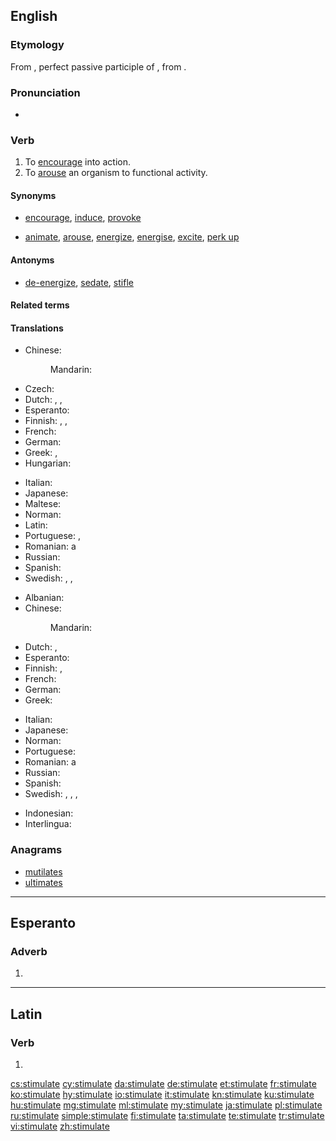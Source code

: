 ==English==

===Etymology===
From {{etyl|la|en}} {{m|la|stimulātus}}, perfect passive participle of {{m|la|stimulō||goad on}}, from {{etyl|la|en}} {{m|la|stimulus||goad}}.

===Pronunciation===
* {{audio|En-us-stimulate.ogg|Audio (US)|lang=en}}

===Verb===
{{en-verb|stimulat}}

# To [[encourage]] into action.
# To [[arouse]] an organism to functional activity.

====Synonyms====
* {{sense|encourage}} [[encourage]], [[induce]], [[provoke]]
* {{sense|arouse}} [[animate]], [[arouse]], [[energize]], [[energise]], [[excite]], [[perk up]]

====Antonyms====
* {{sense|arouse}} [[de-energize]], [[sedate]], [[stifle]]

====Related terms====
{{rel3|stimulant|stimulation|stimulator|stimulatory|stimulus|lang=en}}

====Translations====
{{trans-top|to encourage into action}}
* Chinese:
*: Mandarin: {{t+|cmn|刺激|tr=cìjī|sc=Hani}}
* Czech: {{t|cs|podnítit}}
* Dutch: {{t+|nl|stimuleren}}, {{t+|nl|aansporen}}, {{t+|nl|prikkelen}}
* Esperanto: {{t|eo|stimuli}}
* Finnish: {{t+|fi|stimuloida}}, {{t+|fi|yllyttää}}, {{t+|fi|ärsyttää}}
* French: {{t+|fr|stimuler}}
* German: {{t|de|stimulieren}}
* Greek: {{t+|el|παρακινώ|sc=Grek}}, {{t+|el|παροτρύνω|sc=Grek}}
* Hungarian: {{t+|hu|elősegít}}
{{trans-mid}}
* Italian: {{t|it|stimolare}}
* Japanese: {{t+|ja|刺激|tr=しげきする, shigeki suru|alt=刺激する}}
* Maltese: {{t|mt|ħeġġeġ}}
* Norman: {{t|nrf|stînmuler}}
* Latin: {{t|la|commoveō}}
* Portuguese: {{t+|pt|estimular}}, {{t+|pt|incentivar}}
* Romanian: a {{t+|ro|stimula}}
* Russian: {{t+|ru|стимули́ровать}}
* Spanish: {{t+|es|estimular}}
* Swedish: {{t+|sv|egga}}, {{t+|sv|reta}}, {{t+|sv|sporra}}
{{trans-bottom}}

{{trans-top|to arouse an organism to functional activity}}
* Albanian: {{t+|sq|stimuloj}}
* Chinese:
*: Mandarin: {{t+|cmn|刺激|tr=cìjī|sc=Hani}}
* Dutch: {{t+|nl|stimuleren}}, {{t+|nl|prikkelen}}
* Esperanto: {{t|eo|stimuli}}
* Finnish: {{t+|fi|stimuloida}}, {{t+|fi|kiihottaa}}
* French: {{t+|fr|stimuler}}
* German: {{t|de|stimulieren}}
* Greek: {{t+|el|διεγείρω|sc=Grek}}
{{trans-mid}}
* Italian: {{t|it|stimulare}}
* Japanese: {{t+|ja|刺激|tr=しげきする, shigeki suru|alt=刺激する}}
* Norman: {{t|nrf|stînmuler}}
* Portuguese: {{t+|pt|estimular}}
* Romanian: a {{t+|ro|stimula}}
* Russian: {{t+|ru|стимули́ровать}}
* Spanish: {{t+|es|estimular}}
* Swedish: {{t|sv|ge näring åt}}, {{t+|sv|pigga upp}}, {{t+|sv|stimulera}}, {{t+|sv|väcka}}
{{trans-bottom}}

{{checktrans-top}}
* Indonesian: {{t-check|id|rangsang|alt=merangsang}}
* Interlingua: {{t-check|ia|stimular}}
{{trans-bottom}}

===Anagrams===
* [[mutilates#English|mutilates]]
* [[ultimates#English|ultimates]]

----

==Esperanto==

===Adverb===
{{eo-part}}

# {{eo-form of|stimul|ate}}

----

==Latin==

===Verb===
{{la-verb-form|stimulāte}}

# {{inflection of|stimulō||1|p|pres|actv|impr|lang=la}}

[[cs:stimulate]]
[[cy:stimulate]]
[[da:stimulate]]
[[de:stimulate]]
[[et:stimulate]]
[[fr:stimulate]]
[[ko:stimulate]]
[[hy:stimulate]]
[[io:stimulate]]
[[it:stimulate]]
[[kn:stimulate]]
[[ku:stimulate]]
[[hu:stimulate]]
[[mg:stimulate]]
[[ml:stimulate]]
[[my:stimulate]]
[[ja:stimulate]]
[[pl:stimulate]]
[[ru:stimulate]]
[[simple:stimulate]]
[[fi:stimulate]]
[[ta:stimulate]]
[[te:stimulate]]
[[tr:stimulate]]
[[vi:stimulate]]
[[zh:stimulate]]